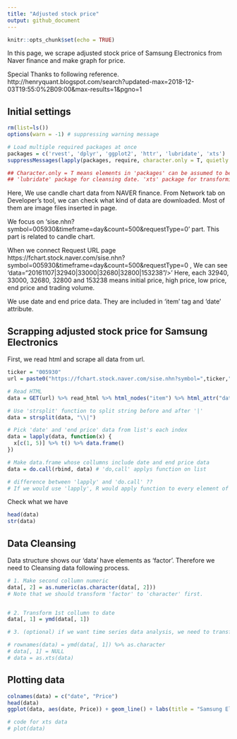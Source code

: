 ```yaml
---
title: "Adjusted stock price"
output: github_document
---
```


```r
knitr::opts_chunk$set(echo = TRUE)
```

In this page, we scrape adjusted stock price of Samsung Electronics from Naver finance and make graph for price. 

Special Thanks to following reference.
http://henryquant.blogspot.com/search?updated-max=2018-12-03T19:55:0%2B09:00&max-results=1&pgno=1

## Initial settings
```r
rm(list=ls())
options(warn = -1) # suppressing warning message

# Load multiple required packages at once
packages = c('rvest', 'dplyr', 'ggplot2', 'httr', 'lubridate', 'xts')
suppressMessages(lapply(packages, require, character.only = T, quietly = TRUE)) 

## Character.only = T means elements in 'packages' can be assumed to be character stirngs.
## 'lubridate' package for cleansing date. 'xts' package for transforming dataset to time series data.
```

Here, We use candle chart data from NAVER finance.
From Network tab on Developer's tool, we can check what kind of data are downloaded. Most of them are image files inserted in page.

We focus on 'sise.nhn?symbol=005930&timeframe=day&count=500&requestType=0' part. This part is related to candle chart.

When we connect Request URL page https://fchart.stock.naver.com/sise.nhn?symbol=005930&timeframe=day&count=500&requestType=0 , We can see 'data="20161107|32940|33000|32680|32800|153238"/>'
Here, each 32940, 33000, 32680, 32800 and 153238 means initial price, high price, low price, end price and trading volume.

We use date and end price data. They are included in 'item' tag and 'date' attribute.


## Scrapping adjusted stock price for Samsung Electronics

First, we read html and scrape all data from url.
```r
ticker = "005930"
url = paste0("https://fchart.stock.naver.com/sise.nhn?symbol=",ticker,"&timeframe=day&count=500&requestType=0") # Using 'for loop' we can download multiple stock items' data 

# Read HTML
data = GET(url) %>% read_html %>% html_nodes("item") %>% html_attr("data")

# Use 'strsplit' function to split string before and after '|'
data = strsplit(data, "\\|")

# Pick 'date' and 'end price' data from list's each index
data = lapply(data, function(x) {
  x[c(1, 5)] %>% t() %>% data.frame()
})

# Make data.frame whose collumns include date and end price data
data = do.call(rbind, data) # 'do,call' applys function on list

# difference between 'lapply' and 'do.call' ??
# If we would use 'lapply', R would apply function to every element of the list. On the other hand, If we use 'do.call', R apply function to list itself.
```

Check what we have
``` r
head(data)
str(data)
```

## Data Cleansing

Data structure shows our 'data' have elements as 'factor'. Therefore we need to Cleansing data following process.

``` r
# 1. Make second collumn numeric
data[, 2] = as.numeric(as.character(data[, 2]))
# Note that we should transform 'factor' to 'character' first.


# 2. Transform 1st collumn to date 
data[, 1] = ymd(data[, 1]) 

# 3. (optional) if we want time series data analysis, we need to transform dataset to time series with following code.

# rownames(data) = ymd(data[, 1]) %>% as.character
# data[, 1] = NULL
# data = as.xts(data)
```

## Plotting data
``` r
colnames(data) = c("date", "Price")
head(data)
ggplot(data, aes(date, Price)) + geom_line() + labs(title = "Samsung Electronics")

# code for xts data
# plot(data) 
```

